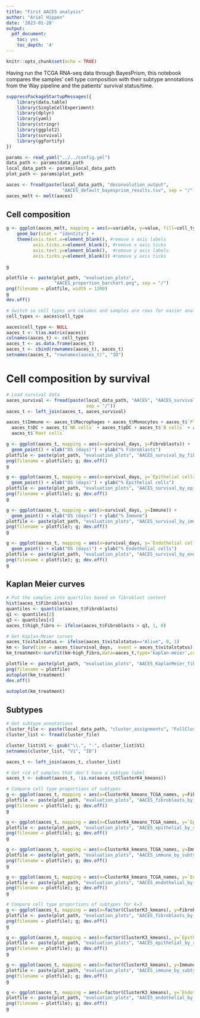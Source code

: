 ```yaml
---
title: "First AACES analysis"
author: "Ariel Hippen"
date: '2023-01-28'
output:  
  pdf_document:
    toc: yes
    toc_depth: '4'
---
```


```r
knitr::opts_chunk$set(echo = TRUE)
```

Having run the TCGA RNA-seq data through BayesPrism, this notebook compares the samples' cell type composition with their subtype annotations from the Way pipeline and the patients' survival status/time.

```r
suppressPackageStartupMessages({
    library(data.table)
    library(SingleCellExperiment)
    library(dplyr)
    library(yaml)
    library(stringr)
    library(ggplot2)
    library(survival)
    library(ggfortify)
})

params <- read_yaml("../../config.yml")
data_path <- params$data_path
local_data_path <- params$local_data_path
plot_path <- params$plot_path
```

```r
aaces <- fread(paste(local_data_path, "deconvolution_output",
                     "AACES_default_bayesprism_results.tsv", sep = "/"))
aaces_melt <- melt(aaces)
```


## Cell composition

```r
g <- ggplot(aaces_melt, mapping = aes(x=variable, y=value, fill=cell_type, color=cell_type)) +
    geom_bar(stat = "identity") + 
    theme(axis.text.x=element_blank(), #remove x axis labels
          axis.ticks.x=element_blank(), #remove x axis ticks
          axis.text.y=element_blank(),  #remove y axis labels
          axis.ticks.y=element_blank()) #remove y axis ticks

g

plotfile <- paste(plot_path, "evaluation_plots",
                  "AACES_proportion_barchart.png", sep = "/")
png(filename = plotfile, width = 1200)
g
dev.off()
```

```r
# Switch so cell types are columns and samples are rows for easier analysis
cell_types <- aaces$cell_type

aaces$cell_type <- NULL
aaces_t <- t(as.matrix(aaces))
colnames(aaces_t) <- cell_types
aaces_t <- as.data.frame(aaces_t)
aaces_t <- cbind(rownames(aaces_t), aaces_t)
setnames(aaces_t, "rownames(aaces_t)", "ID")
```

# Cell composition by survival

```r
# Load survival data
aaces_survival <- fread(paste(local_data_path, "AACES", "AACES_survival.tsv",
                              sep = "/"))
aaces_t <- left_join(aaces_t, aaces_survival)

aaces_t$Immune <- aaces_t$Macrophages + aaces_t$Monocytes + aaces_t$`Plasma cells` +
  aaces_t$DC + aaces_t$`NK cells` + aaces_t$pDC + aaces_t$`B cells` + aaces_t$ILC +
  aaces_t$`Mast cells`
```

```r
g <- ggplot(aaces_t, mapping = aes(x=survival_days, y=Fibroblasts)) +
  geom_point() + xlab("OS (days)") + ylab("% Fibroblasts")
plotfile <- paste(plot_path, "evaluation_plots", "AACES_survival_by_fibroblasts.png", sep = "/")
png(filename = plotfile); g; dev.off()
g

g <- ggplot(aaces_t, mapping = aes(x=survival_days, y=`Epithelial cells`)) +
  geom_point() + xlab("OS (days)") + ylab("% Epithelial cells")
plotfile <- paste(plot_path, "evaluation_plots", "AACES_survival_by_epithelial.png", sep = "/")
png(filename = plotfile); g; dev.off()
g

g <- ggplot(aaces_t, mapping = aes(x=survival_days, y=Immune)) +
  geom_point() + xlab("OS (days)") + ylab("% Immune")
plotfile <- paste(plot_path, "evaluation_plots", "AACES_survival_by_immune.png", sep = "/")
png(filename = plotfile); g; dev.off()
g

g <- ggplot(aaces_t, mapping = aes(x=survival_days, y=`Endothelial cells`)) +
  geom_point() + xlab("OS (days)") + ylab("% Endothelial cells")
plotfile <- paste(plot_path, "evaluation_plots", "AACES_survival_by_endothelial_cells.png", sep = "/")
png(filename = plotfile); g; dev.off()
g
```

## Kaplan Meier curves

```r
# Put the samples into quartiles based on fibroblast content
hist(aaces_t$Fibroblasts)
quantiles <- quantile(aaces_t$Fibroblasts)
q1 <- quantiles[2]
q3 <- quantiles[4]
aaces_t$high_fibro <- ifelse(aaces_t$Fibroblasts > q3, 1, 0)
```

```r
# Get Kaplan-Meier curves
aaces_t$vitalstatus <- ifelse(aaces_t$vitalstatus=="Alive", 0, 1)
km <- Surv(time = aaces_t$survival_days,  event = aaces_t$vitalstatus)
km_treatment<-survfit(km~high_fibro,data=aaces_t,type='kaplan-meier',conf.type='log')

plotfile <- paste(plot_path, "evaluation_plots", "AACES_KaplanMeier_fibroblasts.png", sep = "/")
png(filename = plotfile)
autoplot(km_treatment)
dev.off()

autoplot(km_treatment)
```

## Subtypes

```r
# Get subtype annotations
cluster_file <- paste(local_data_path, "cluster_assignments", "FullClusterMembership.csv", sep = "/")
cluster_list <- fread(cluster_file)

cluster_list$V1 <- gsub("\\.", "-", cluster_list$V1)
setnames(cluster_list, "V1", "ID")

aaces_t <- left_join(aaces_t, cluster_list)
```

```r
# Get rid of samples that don't have a subtype label
aaces_t <- subset(aaces_t, !is.na(aaces_t$ClusterK4_kmeans))
```


```r
# Compare cell type proportions of subtypes
g <- ggplot(aaces_t, mapping = aes(x=ClusterK4_kmeans_TCGA_names, y=Fibroblasts)) + geom_boxplot()
plotfile <- paste(plot_path, "evaluation_plots", "AACES_fibroblasts_by_subtype.png", sep = "/")
png(filename = plotfile); g; dev.off()
g

g <- ggplot(aaces_t, mapping = aes(x=ClusterK4_kmeans_TCGA_names, y=`Epithelial cells`)) + geom_boxplot()
plotfile <- paste(plot_path, "evaluation_plots", "AACES_epithelial_by_subtype.png", sep = "/")
png(filename = plotfile); g; dev.off()
g

g <- ggplot(aaces_t, mapping = aes(x=ClusterK4_kmeans_TCGA_names, y=Immune)) + geom_boxplot()
plotfile <- paste(plot_path, "evaluation_plots", "AACES_immune_by_subtype.png", sep = "/")
png(filename = plotfile); g; dev.off()
g

g <- ggplot(aaces_t, mapping = aes(x=ClusterK4_kmeans_TCGA_names, y=`Endothelial cells`)) + geom_boxplot()
plotfile <- paste(plot_path, "evaluation_plots", "AACES_endothelial_by_subtype.png", sep = "/")
png(filename = plotfile); g; dev.off()
g
```


```r
# Compare cell type proportions of subtypes for k=3
g <- ggplot(aaces_t, mapping = aes(x=factor(ClusterK3_kmeans), y=Fibroblasts)) + geom_boxplot()
plotfile <- paste(plot_path, "evaluation_plots", "AACES_fibroblasts_by_subtype_k3.png", sep = "/")
png(filename = plotfile); g; dev.off()
g

g <- ggplot(aaces_t, mapping = aes(x=factor(ClusterK3_kmeans), y=`Epithelial cells`)) + geom_boxplot()
plotfile <- paste(plot_path, "evaluation_plots", "AACES_epithelial_by_subtype_k3.png", sep = "/")
png(filename = plotfile); g; dev.off()
g 

g <- ggplot(aaces_t, mapping = aes(x=factor(ClusterK3_kmeans), y=Immune)) + geom_boxplot()
plotfile <- paste(plot_path, "evaluation_plots", "AACES_immune_by_subtype_k3.png", sep = "/")
png(filename = plotfile); g; dev.off()
g

g <- ggplot(aaces_t, mapping = aes(x=factor(ClusterK3_kmeans), y=`Endothelial cells`)) + geom_boxplot()
plotfile <- paste(plot_path, "evaluation_plots", "AACES_endothelial_by_subtype_k3.png", sep = "/")
png(filename = plotfile); g; dev.off()
g
```
